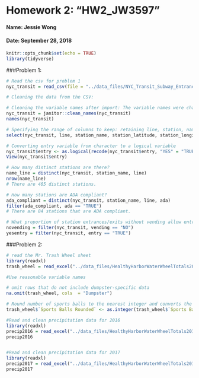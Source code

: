 
# Homework 2: "HW2_JW3597"
#### Name: Jessie Wong
#### Date: September 28, 2018

```r
knitr::opts_chunk$set(echo = TRUE)
library(tidyverse)
```

###Problem 1: 
```r
# Read the csv for problem 1
nyc_transit = read_csv(file = "../data_files/NYC_Transit_Subway_Entrance_And_Exit_Data.csv")

# Cleaning the data from the CSV:

# Cleaning the variable names after import: The variable names were changed to lower snake case
nyc_transit = janitor::clean_names(nyc_transit)
names(nyc_transit)
```

```r
# Specifying the range of columns to keep: retaining line, station, name, station latitude / longitude, routes served, entry, vending, entrance type, and ADA compliance
select(nyc_transit, line, station_name, station_latitude, station_longitude, route1, route2, route3, route4, route5, route6, route7, route8, route9, route10, route11, entry, vending, entrance_type, ada)

# Converting entry variable from character to a logical variable 
nyc_transit$entry <- as.logical(recode(nyc_transit$entry, "YES" = "TRUE", "NO" = "FALSE"))
View(nyc_transit$entry)

# How many distinct stations are there?
name_line = distinct(nyc_transit, station_name, line)
nrow(name_line)
# There are 465 distinct stations.

# How many stations are ADA compliant?
ada_compliant = distinct(nyc_transit, station_name, line, ada)
filter(ada_compliant, ada == "TRUE")
# There are 84 stations that are ADA compliant. 

# What proportion of station extrances/exits without vending allow entrance?
novending = filter(nyc_transit, vending == "NO")
yesentry = filter(nyc_transit, entry == "TRUE")
```

###Problem 2: 
```r
# read the Mr. Trash Wheel sheet
library(readxl)
trash_wheel = read_excel("../data_files/HealthyHarborWaterWheelTotals2018-7-28.xlsx", sheet = 1, range = "A2:N258")

#Use reasonable variable names

# omit rows that do not include dumpster-specific data
na.omit(trash_wheel, cols  = "Dumpster")

# Round number of sports balls to the nearest integer and converts the result to an integer variable
trash_wheel$`Sports Balls Rounded` <- as.integer(trash_wheel$`Sports Balls`)
```

```r
#Read and clean precipitation data for 2016
library(readxl)
precip2016 = read_excel("../data_files/HealthyHarborWaterWheelTotals2018-7-28.xlsx", sheet = 5)
precip2016


#Read and clean precipitation data for 2017
library(readxl)
precip2017 = read_excel("../data_files/HealthyHarborWaterWheelTotals2018-7-28.xlsx", sheet = 4)
precip2017
```


